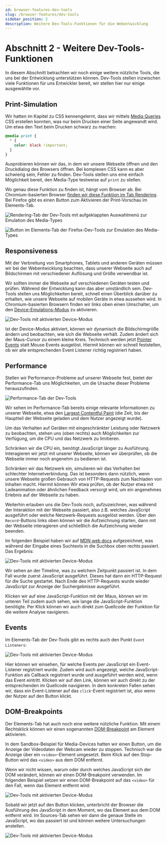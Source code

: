 ```yaml
---
id: browser-features-dev-tools
slug: /browser-features/dev-tools
sidebar_position: 2
description: Weitere Dev-Tools-Funktionen für die Webentwicklung
---
```



# Abschnitt 2 - Weitere Dev-Tools-Funktionen

In diesem Abschnitt betrachten wir noch einige weitere nützliche Tools, die
uns bei der Entwicklung unterstützen können. Dev-Tools stellen inzwischen
viele Funktionen für uns Entwickler bereit, wir stellen hier nur einige
ausgewählte vor. 

## Print-Simulation

Wir hatten im Kapitel zu CSS kennengelernt, dass wir mittels [Media Queries](https://developer.mozilla.org/en-US/docs/Web/CSS/CSS_media_queries/Using_media_queries)
CSS erstellen konnten, was nur beim Drucken einer Seite angewandt wird. Um etwa
den Text beim Drucken schwarz zu machen:

```css
@media print {
  * {
    color: black !important;
  }
}
```

Ausprobieren können wir das, in dem wir unsere Webseite öffnen und den
Druckdialog des Browsers öffnen. Bei komplexen CSS kann es aber schwierig sein,
Fehler zu finden. Dev-Tools stellen uns eine einfach Möglichkeit bereit, den
Media-Type testweise auf `print` zu stellen.

Wo genau diese Funktion zu finden ist, hängt vom Browser ab. Bei Chromium-basierten
Browser [finden wir diese Funktion im Tab Rendering](https://developer.chrome.com/docs/devtools/rendering/emulate-css#emulate_css_media_type_enable_print_preview).
Bei Firefox gibt es einen Button zum Aktivieren der Print-Vorschau im Elements-Tab.

![Rendering-Tab der Dev-Tools mit aufgeklappten Auswahlmenü zur Emulation des Media-Types](/img/web/dev-tools-print.png)

![Button im Elements-Tab der Firefox-Dev-Tools zur Emulation des Media-Types](/img/web/dev-tools-print-ff.png)

## Responsiveness

Mit der Verbreitung von Smartphones, Tablets und anderen Geräten müssen wir
bei der Webentwicklung beachten, dass unserer Webseite auch auf Bildschirmen
mit verschiedener Auflösung und Größe verwendbar ist. 

Wir sollten immer die Webseite auf verschiedenen Geräten testen und prüfen. Während
der Entwicklung kann das aber umständlich sein. Dev-Tools stellen uns Möglichkeiten
bereit, schnell einen Überblick darüber zu erhalten, wie unsere Webseite auf mobilen
Geräte in etwa aussehen wird. In Chromium-basierten Browsern finden wir links oben einen
Umschalter, um den [Device-Emulations-Modus](https://developer.chrome.com/docs/devtools/device-mode)
zu aktivieren.

![Dev-Tools mit aktivierten Device-Modus](/img/web/dev-tools-devices.png)

Ist der Device-Modus aktiviert, können wir dynamisch die Bildschirmgröße ändern
und beobachten, wie sich die Webseite verhält. Zudem ändert sich der Maus-Cursor
zu einem kleine Kreis. Technisch werden jetzt [Pointer Events](https://developer.mozilla.org/en-US/docs/Web/API/Pointer_events)
statt Mouse Events ausgelöst. Hiermit  können wir schnell feststellen, ob wir alle
entsprechenden Event Listener richtig registriert haben. 

## Performance

Stellen wir Performance-Probleme auf unserer Webseite fest, bietet der Performance-Tab
uns Möglichkeiten, um die Ursache dieser Probleme herauszufinden.

![Performance-Tab der Dev-Tools](/img/web/dev-tools-perf-1.png)

Wir sehen im Performance-Tab bereits einige relevante Informationen zu unserer
Webseite, etwa den [Largest Contentful Paint](https://developer.chrome.com/docs/lighthouse/performance/lighthouse-largest-contentful-paint)
(die Zeit, bis der Hauptteil der Webseite geladen und dem Nutzer angezeigt wurde).

Um das Verhalten auf Geräten mit eingeschränkter Leistung oder Netzwerk zu beobachten,
stehen uns (oben rechts) auch Möglichkeiten zur Verfügung, um die CPU und
das Netzwerk zu limitieren.

Schränken wir die CPU ein, benötigt JavaScript länger zu Ausführung. Interagieren
wir jetzt mit unserer Webseite, können wir überprüfen, ob die Webseite immer noch
angenehm zu bedienen ist.

Schränken wir das Netzwerk ein, simulieren wir das Verhalten bei schlechter
Internetverbindung. Das ist besonders dann nützlich, wenn unsere Webseite großen
Gebrauch von HTTP-Requests zum Nachladen von Inhalten macht. Hiermit können Wir
etwa prüfen, ob der Nutzer etwa mit Ladeanimation oder ähnlichen Feedback versorgt
wird, um ein angenehmes Erlebnis auf der Webseite zu haben. 

Weiterhin erlauben uns die Dev-Tools noch, aufzuzeichnen, was während der
Interaktion mit der Webseite passiert, also z.B. welches JavaScript ausgeführt
oder welche Netzwerk-Requests ausgelöst werden. Über den `Record`-Buttons links
oben können wir die Aufzeichnung starten, dann mit der Webseite interagieren und
schließlich die Aufzeichnung wieder beenden.

Im folgenden Beispiel haben wir auf [MDN web docs](https://developer.mozilla.org/en-US/docs/Web/API/Window/localStorage)
aufgezeichnet, was während der Eingabe eines Suchtexts in die Suchbox oben
rechts passiert. Das Ergebnis: 

![Dev-Tools mit aktivierten Device-Modus](/img/web/dev-tools-perf-2.png)

Wir sehen an der Timeline, was zu welchem Zeitpunkt passiert ist. In dem Fall
wurde zuerst JavaScript ausgeführt. Dieses hat dann ein HTTP-Request für die Suche
gestartet. Nach Ende des HTTP-Requests wurde wieder JavaScript zur Anzeige
der Suchergebnisse ausgeführt.

Klicken wir auf eine JavaScript-Funktion mit der Maus, können wir im unteren
Teil zudem auch sehen, wie lange die JavaScript-Funktion benötigte. Per Klick
können wir auch direkt zum Quellcode der Funktion für die weitere Analyse navigieren.

## Events

Im Elements-Tab der Dev-Tools gibt es rechts auch den Punkt `Event Listeners`:

![Dev-Tools mit aktivierten Device-Modus](/img/web/dev-tools-events.png)

Hier können wir einsehen, für welche Events per JavaScript ein Event-Listener
registriert wurde. Zudem wird auch angezeigt, welche JavaScript-Funktion als
Callback registriert wurde und ausgeführt werden wird, wenn das Event eintritt.
Klicken wir auf den Link, können wir auch direkt zu der entsprechenden im Quellcode
navigieren. In dem konkreten Fallen sehen wir, dass ein Event-Listener auf das
`click`-Event registriert ist, also wenn der Nutzer auf den Button klickt.

## DOM-Breakpoints

Der Elements-Tab hat auch noch eine weitere nützliche Funktion. Mit einem
Rechtsklick können wir einen sogenannten [DOM-Breakpoint](https://developer.chrome.com/docs/devtools/javascript/breakpoints#dom)
am Element aktivieren.

In dem <Link to="/sandbox?snippet=media-devices&tab=js" target="_blank" rel="noopener noreferrer">Sandbox-Beispiel für Media-Devices</Link>
hatten wir einen Button, um die Anzeige der Videodaten der Webcam wieder zu stoppen.
Technisch war die Anzeige über ein `<video>`-Element umgesetzt. Beim Klick auf
den Stop-Button wird das `<video>` aus dem DOM entfernt.

Wenn wir nicht wissen, warum oder durch welches JavaScript sich der DOM verändert,
können wir einen DOM-Breakpoint verwenden. Im folgenden Beispiel setzen wir
einen DOM-Breakpoint auf das `<video>` für den Fall, wenn das Element entfernt wird:

![Dev-Tools mit aktivierten Device-Modus](/img/web/dev-tools-dom-breakpoints-1.png)

Sobald wir jetzt auf den Button klicken, unterbricht der Browser die Ausführung
des JavaScript in dem Moment, wo das Element aus dem DOM entfernt wird. Im 
Sources-Tab sehen wir dann die genaue Stelle im JavaScript, wo das passiert ist
und können weitere Untersuchungen anstellen.

![Dev-Tools mit aktivierten Device-Modus](/img/web/dev-tools-dom-breakpoints-2.png)

